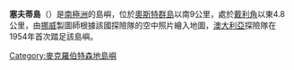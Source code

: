 {{Coord|67|31|S|63|54|E||display=title}}

'''塞夫蒂島'''（{{lang-en|Safety Island}}）是[[南極洲|南極洲]]的島嶼，位於[[奧斯特群島|奧斯特群島]]以南9公里，處於[[戴利角|戴利角]]以東4.8公里，由[[挪威|挪威]]製圖師根據該國探險隊的空中照片繪入地圖，[[澳大利亞|澳大利亞]]探險隊在1954年首次踏足該島嶼。

{{DEFAULTSORT:Safety Island}}
[[Category:麥克羅伯特森地島嶼|Category:麥克羅伯特森地島嶼]]


{{MacRobertsonLand-geo-stub}}
